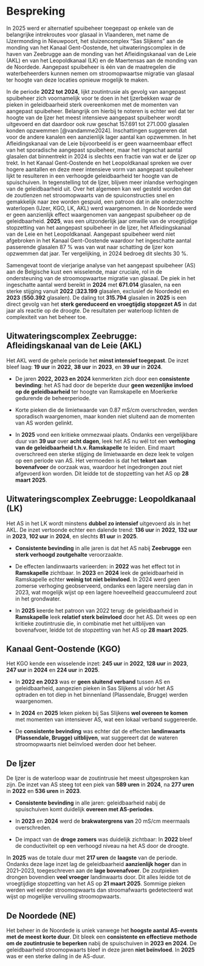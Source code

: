 # Bespreking

In 2025 werd er alternatief spuibeheer toegepast op enkele van de belangrijke intrekroutes voor glasaal in Vlaanderen, met name de IJzermonding in Nieuwpoort, het sluizencomplex “Sas Slijkens” aan de monding van het Kanaal Gent-Oostende, het uitwateringscomplex in de haven van Zeebrugge aan de monding van het Afleidingskanaal van de Leie (AKL) en van het Leopoldkanaal (LK) en de Maertensas aan de monding van de Noordede. Aangepast spuibeheer is één van de maatregelen die waterbeheerders kunnen nemen om stroomopwaartse migratie van glasaal ter hoogte van deze locaties opnieuw mogelijk te maken.

In de periode **2022 tot 2024**, lijkt zoutintrusie als gevolg van aangepast spuibeheer zich voornamelijk voor te doen in het Ijzerbekken waar de pieken in geleidbaarheid sterk overeenkomen met de momenten van aangepast spuibeheer. Belangrijk om hierbij te noteren is echter wel dat ter hoogte van de Ijzer het meest intensieve aangepast spuibeheer wordt uitgevoerd en dat daardoor ook ruw geschat 157.691 tot 271.000 glasalen konden opzwemmen [@vandamme2024]. Inschattingen suggereren dat voor de andere kanalen een aanzienlijk lager aantal kan opzwemmen. In het Afleidingskanaal van de Leie bijvoorbeeld is er geen waarneembaar effect van het sporadische aangepast spuibeheer, maar het ingeschat aantal glasalen dat binnentrekt in 2024 is slechts een fractie van wat er de Ijzer op trekt. In het Kanaal Gent-Oostende en het Leopoldkanaal spreken we over hogere aantallen en deze meer intensieve vorm van aangepast spuibeheer lijkt te resulteren in een verhoogde geleidbaarheid ter hoogte van de spuischuiven. In tegenstelling tot de Ijzer, blijven meer inlandse verhogingen van de geleidbaarheid uit. Over het algemeen kan wel gesteld worden dat de zoutlenzen net stroomopwaarts van de spuiconstructies snel en gemakkelijk naar zee worden gespuid, een patroon dat in alle onderzochte waterlopen (IJzer, KGO, LK, AKL) werd waargenomen. In de Noordede werd er geen aanzienlijk effect waargenomen van aangepast spuibeheer op de geleidbaarheid. **2025**, was een uitzonderlijk jaar omwille van de vroegtijdige stopzetting van het aangepast spuibeheer in de Ijzer, het Afleidingskanaal van de Leie en het Leopoldkanaal. Aangepast spuibeheer werd niet afgebroken in het Kanaal Gent-Oostende waardoor het ingeschatte aantal passerende glasalen 87 % was van wat naar schatting de Ijzer kon opzwemmen dat jaar. Ter vergelijking, in 2024 bedroeg dit slechts 30 %.

Samengevat toont de vierjarige analyse van het aangepast spuibeheer (AS) aan de Belgische kust een wisselende, maar cruciale, rol in de ondersteuning van de stroomopwaartse migratie van glasaal. De piek in het ingeschatte aantal werd bereikt in **2024** met **671.014** glasalen, na een sterke stijging vanuit **2022** (**323.199** glasalen, exclusief de Noordede) en **2023** (**550.392** glasalen). De daling tot **315.794** glasalen in **2025** is een direct gevolg van het **sterk gereduceerd en vroegtijdig stopgezet AS** in dat jaar als reactie op de droogte. De resultaten per waterloop lichten de complexiteit van het beheer toe.

## Uitwateringscomplex Zeebrugge: Afleidingskanaal van de Leie (AKL)

Het AKL werd de gehele periode het **minst intensief toegepast**. De inzet bleef laag: **19 uur** in **2022**, **38 uur** in **2023**, en **39 uur** in **2024**.

-   De jaren **2022, 2023 en 2024** kenmerkten zich door een **consistente bevinding**: het AS had door de beperkte duur **geen wezenlijke invloed op de geleidbaarheid** ter hoogte van Ramskapelle en Moerkerke gedurende de beheerperiode.

-   Korte pieken die de limietwaarde van 0.87 mS/cm overschreden, werden sporadisch waargenomen, maar konden niet sluitend aan de momenten van AS worden gelinkt.

-   In **2025** vond een kritieke ommezwaai plaats. Ondanks een vergelijkbare duur van **39 uur** over **acht dagen**, leek het AS nu wél tot een **verhoging van de geleidbaarheid t.h.v. Ramskapelle** te leiden. Eind maart overschreed een sterke stijging de limietwaarde en deze leek te volgen op een periode van AS. Het vermoeden is dat het **tekort aan bovenafvoer** de oorzaak was, waardoor het ingedrongen zout niet afgevoerd kon worden. Dit leidde tot de stopzetting van het AS op **28 maart 2025**.

## Uitwateringscomplex Zeebrugge: Leopoldkanaal (LK)

Het AS in het LK wordt minstens **dubbel zo intensief** uitgevoerd als in het AKL. De inzet vertoonde echter een dalende trend: **136 uur** in **2022**, **132 uur** in **2023**, **102 uur** in **2024**, en slechts **81 uur** in **2025**.

-   **Consistente bevinding** in alle jaren is dat het AS nabij **Zeebrugge** een **sterk verhoogd zoutgehalte** veroorzaakte.

-   De effecten landinwaarts varieerden: in **2022** was het effect tot in **Ramskapelle** zichtbaar. In **2023** en **2024** leek de geleidbaarheid in Ramskapelle echter **weinig tot niet beïnvloed**. In 2024 werd geen zomerse verhoging geobserveerd, ondanks een lagere neerslag dan in 2023, wat mogelijk wijst op een lagere hoeveelheid geaccumuleerd zout in het grondwater.

-   In **2025** keerde het patroon van 2022 terug: de geleidbaarheid in **Ramskapelle** leek **relatief sterk beïnvloed** door het AS. Dit wees op een kritieke zoutintrusie die, in combinatie met het uitblijven van bovenafvoer, leidde tot de stopzetting van het AS op **28 maart 2025**.

## Kanaal Gent-Oostende (KGO)

Het KGO kende een wisselende inzet: **245 uur** in **2022**, **128 uur** in **2023**, **247 uur** in **2024** en **224 uur** in **2025**.

-   In **2022 en 2023** was er **geen sluitend verband** tussen AS en geleidbaarheid, aangezien pieken in Sas Slijkens al *vóór* het AS optraden en tot diep in het binnenland (Plassendale, Brugge) werden waargenomen.

-   In **2024** en **2025** leken pieken bij Sas Slijkens **wel overeen te komen** met momenten van intensiever AS, wat een lokaal verband suggereerde.

-   De **consistente bevinding** was echter dat de effecten **landinwaarts (Plassendale, Brugge) uitblijven**, wat suggereert dat de wateren stroomopwaarts niet beïnvloed werden door het beheer.

## De Ijzer

De Ijzer is de waterloop waar de zoutintrusie het meest uitgesproken kan zijn. De inzet van AS steeg tot een piek van **589 uren** in **2024**, na **277 uren** in **2022** en **536 uren** in **2023**.

-   **Consistente bevinding** in alle jaren: geleidbaarheid nabij de spuischuiven komt duidelijk **overeen met AS-periodes**.

-   In **2023** en **2024** werd de **brakwatergrens van** 20 mS/cm meermaals overschreden.

-   De impact van de **droge zomers** was duidelijk zichtbaar: In **2022** bleef de conductiviteit op een verhoogd niveau na het AS door de droogte.

In **2025** was de totale duur met **217 uren** de **laagste** van de periode. Ondanks deze lage inzet lag de geleidbaarheid **aanzienlijk hoger** dan in 2021–2023, toegeschreven aan de **lage bovenafvoer**. De zoutpieken drongen bovendien **veel vroeger** landinwaarts door. Dit alles leidde tot de vroegtijdige stopzetting van het AS op **21 maart 2025**. Sommige pieken werden wel eerder stroomopwaarts dan stroomafwaarts gedetecteerd wat wijst op mogelijke vervuiling stroomopwaarts.

## De Noordede (NE)

Het beheer in de Noordede is uniek vanwege het **hoogste aantal AS-events met de meest korte duur**. Dit bleek een **consistente en effectieve methode om de zoutintrusie te beperken** nabij de spuischuiven in **2023 en 2024**. De geleidbaarheid stroomopwaarts bleef in deze jaren **niet beïnvloed**. In **2025** was er een sterke daling in de AS-duur.
